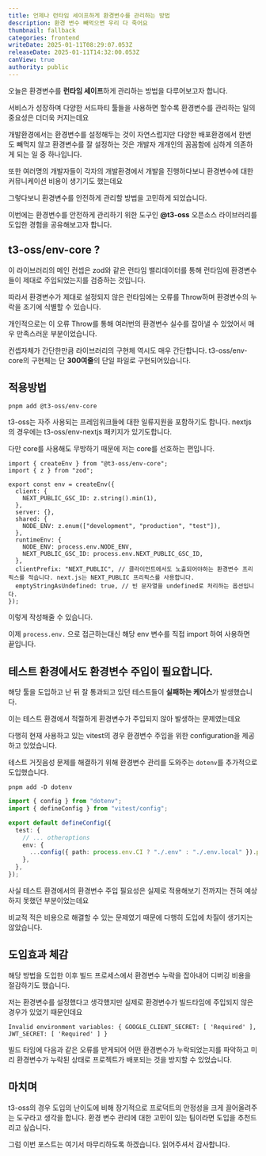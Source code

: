 ```yaml
---
title: 언제나 런타임 세이프하게 환경변수를 관리하는 방법 
description: 환경 변수 빼먹으면 우리 다 죽어요
thumbnail: fallback
categories: frontend
writeDate: 2025-01-11T08:29:07.053Z
releaseDate: 2025-01-11T14:32:00.053Z
canView: true
authority: public
---
```


오늘은 환경변수를 **런타임 세이프**하게 관리하는 방법을 다루어보고자 합니다.

서비스가 성장하며 다양한 서드파티 툴들을 사용하면 할수록 환경변수를 관리하는 일의 중요성은 더더욱 커지는데요

개발환경에서는 환경변수를 설정해두는 것이 자연스럽지만 다양한 배포환경에서 한번도 빼먹지 않고 환경변수를 잘 설정하는 것은 개발자 개개인의 꼼꼼함에 심하게 의존하게 되는 일 중 하나입니다.

또한 여러명의 개발자들이 각자의 개발환경에서 개발을 진행하다보니 환경변수에 대한 커뮤니케이션 비용이 생기기도 했는데요

그렇다보니 환경변수를 안전하게 관리할 방법을 고민하게 되었습니다.


이번에는 환경변수를 안전하게 관리하기 위한 도구인 **@t3-oss** 오픈소스 라이브러리를 도입한 경험을 공유해보고자 합니다.


## t3-oss/env-core ?

이 라이브러리의 메인 컨셉은 zod와 같은 런타임 밸리데이터를 통해 런타임에 환경변수들이 제대로 주입되었는지를 검증하는 것입니다.

따라서 환경변수가 제대로 설정되지 않은 런타임에는 오류를 Throw하며 환경변수의 누락을 조기에 식별할 수 있습니다.

개인적으로는 이 오류 Throw를 통해 여러번의 환경변수 실수를 잡아낼 수 있었어서 매우 만족스러운 부분이었습니다.

컨셉자체가 간단한만큼 라이브러리의 구현체 역시도 매우 간단합니다. t3-oss/env-core의 구현체는 단 **300여줄**의 단일 파일로 구현되어있습니다.



## 적용방법

```
pnpm add @t3-oss/env-core
```

t3-oss는 자주 사용되는 프레임워크들에 대한 일류지원을 포함하기도 합니다. nextjs의 경우에는 t3-oss/env-nextjs 패키지가 있기도합니다.

다만 core를 사용해도 무방하기 때문에 저는 core를 선호하는 편입니다.


```tsx
import { createEnv } from "@t3-oss/env-core";
import { z } from "zod";

export const env = createEnv({
  client: {
    NEXT_PUBLIC_GSC_ID: z.string().min(1),
  },
  server: {},
  shared: {
    NODE_ENV: z.enum(["development", "production", "test"]),
  },
  runtimeEnv: {
    NODE_ENV: process.env.NODE_ENV,
    NEXT_PUBLIC_GSC_ID: process.env.NEXT_PUBLIC_GSC_ID,
  },
  clientPrefix: "NEXT_PUBLIC", // 클라이언트에서도 노출되어야하는 환경변수 프리픽스를 적습니다. next.js는 NEXT_PUBLIC 프리픽스를 사용합니다.
  emptyStringAsUndefined: true, // 빈 문자열을 undefined로 처리하는 옵션입니다.
});

```

이렇게 작성해줄 수 있습니다.

이제 `process.env.` 으로 접근하는대신 해당 env 변수를 직접 import 하여 사용하면 끝입니다.

## 테스트 환경에서도 환경변수 주입이 필요합니다.

해당 툴을 도입하고 난 뒤 잘 통과되고 있던 테스트들이 **실패하는 케이스**가 발생했습니다.

이는 테스트 환경에서 적절하게 환경변수가 주입되지 않아 발생하는 문제였는데요

다행히 현재 사용하고 있는 vitest의 경우 환경변수 주입을 위한 configuration을 제공하고 있었습니다.

테스트 거짓음성 문제를 해결하기 위해 환경변수 관리를 도와주는 `dotenv`를 추가적으로 도입했습니다.


```
pnpm add -D dotenv
```

```ts
import { config } from "dotenv";
import { defineConfig } from "vitest/config";

export default defineConfig({
  test: {
    // ... otheroptions
    env: {
      ...config({ path: process.env.CI ? "./.env" : "./.env.local" }).parsed,
    },
  },
});
```

사실 테스트 환경에서의 환경변수 주입 필요성은 실제로 적용해보기 전까지는 전혀 예상하지 못했던 부분이었는데요

비교적 적은 비용으로 해결할 수 있는 문제였기 때문에 다행히 도입에 차질이 생기지는 않았습니다.

## 도입효과 체감

해당 방법을 도입한 이후 빌드 프로세스에서 환경변수 누락을 잡아내어 디버깅 비용을 절감하기도 했습니다.

저는 환경변수를 설정했다고 생각했지만 실제로 환경변수가 빌드타임에 주입되지 않은 경우가 있었기 때문인데요

```
Invalid environment variables: { GOOGLE_CLIENT_SECRET: [ 'Required' ], JWT_SECRET: [ 'Required' ] }
```

빌드 타임에 다음과 같은 오류를 받게되어 어떤 환경변수가 누락되었는지를 파악하고 미리 환경변수가 누락된 상태로 프로젝트가 배포되는 것을 방지할 수 있었습니다.


## 마치며

t3-oss의 경우 도입의 난이도에 비해 장기적으로 프로덕트의 안정성을 크게 끌어올려주는 도구라고 생각을 합니다. 환경 변수 관리에 대한 고민이 있는 팀이라면 도입을 추천드리고 싶습니다.

그럼 이번 포스트는 여기서 마무리하도록 하겠습니다. 읽어주셔서 감사합니다.

